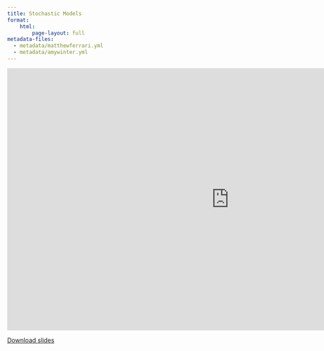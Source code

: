 ```yaml
---
title: Stochastic Models
format:
    html:
        page-layout: full
metadata-files:
  - metadata/matthewferrari.yml
  - metadata/amywinter.yml
---
```


```{=html}
<iframe class="slide-deck" src="https://docs.google.com/presentation/d/e/2PACX-1vTKxpd3HRdIgvj5dt4Jrvk4pRXDYvNip1HmgPHS0vnva_ahBGIWXA5_4h-8Yo6RdA/embed?start=false&loop=false&delayms=3000" frameborder="0" width="1023" height="606" allowfullscreen="true" mozallowfullscreen="true" webkitallowfullscreen="true"></iframe>
```

[Download slides](./slides/L08_Stochastic-models.pdf)
